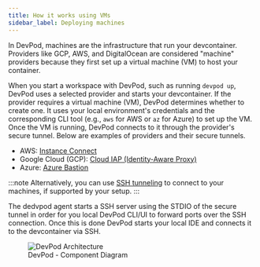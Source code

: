 ```yaml
---
title: How it works using VMs
sidebar_label: Deploying machines
---
```



In DevPod, machines are the infrastructure that run your devcontainer. Providers like GCP, AWS, and DigitalOcean are considered "machine" providers because they first set up a virtual machine (VM) to host your container.
 
When you start a workspace with DevPod, such as running `devpod up`, DevPod uses a selected provider and starts your devcontainer. 
If the provider requires a virtual machine (VM), DevPod determines whether to create one. It uses your local environment's credentials and the corresponding CLI tool (e.g., `aws` for AWS or `az` for Azure) to set up the VM. 
Once the VM is running, DevPod connects to it through the provider's secure tunnel. Below are examples of providers and their secure tunnels.

- AWS: [Instance Connect](https://docs.aws.amazon.com/AWSEC2/latest/UserGuide/ec2-instance-connect-set-up.html)
- Google Cloud (GCP): [Cloud IAP (Identity-Aware Proxy)](https://cloud.google.com/security/products/iap)
- Azure: [Azure Bastion](https://learn.microsoft.com/en-us/azure/bastion/bastion-overview)

:::note
Alternatively, you can use [SSH tunneling](https://www.ssh.com/academy/ssh/tunneling-example) to connect to your machines, if supported by your setup.
::: 

The dedvpod agent starts a SSH server using the STDIO of the secure tunnel in order for you local DevPod CLI/UI to forward ports over the SSH connection. Once this is done DevPod starts your local 
IDE and connects it to the devcontainer via SSH.

<figure>
  <img src="/docs/media/c4_machines.png" alt="DevPod Architecture" />
  <figcaption>DevPod - Component Diagram</figcaption>
</figure>

